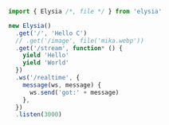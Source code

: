 ```typescript twoslash
import { Elysia /*, file */ } from 'elysia'

new Elysia()
  .get('/', 'Hello C')
  // .get('/image', file('mika.webp'))
  .get('/stream', function* () {
    yield 'Hello'
    yield 'World'
  })
  .ws('/realtime', {
    message(ws, message) {
      ws.send('got:' + message)
    },
  })
  .listen(3000)
```
